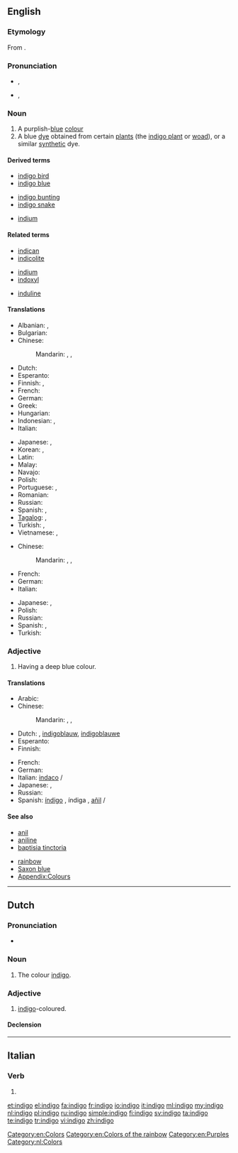 {{wikipedia}}
{{also|Indigo|índigo}}
==English==

===Etymology===
From {{etyl|grc}} {{term|Ἰνδικὸν||Indian dye|lang=grc}}.

===Pronunciation===
* {{a|UK}} {{IPA|/ˈɪn.dɪˌɡəʊ/}}, {{SAMPA|/"In.dI%g@U/}}
* {{a|US}} {{IPA|/ˈɪndɪˌɡoʊ/}}, {{SAMPA|/"IndI%goU/}}

===Noun===
{{en-noun|-}}

# A purplish-[[blue]] [[colour]]
# A blue [[dye]] obtained from certain [[plant]]s (the [[indigo plant]] or [[woad]]), or a similar [[synthetic]] dye.
#: {{color panel|00416A}}
#: {{color panel|web indigo|2=4B0082}}

====Derived terms====
{{top3}}
* [[indigo bird]]
* [[indigo blue]]
{{mid3}}
* [[indigo bunting]]
* [[indigo snake]]
{{mid3}}
* [[indium]]<!--see the etymology for that word-->
{{bottom}}

====Related terms====
{{top3}}
* [[indican]]
* [[indicolite]]
{{mid3}}
* [[indium]]
* [[indoxyl]]
{{mid3}}
* [[induline]]
{{bottom}}

====Translations====
{{trans-top|colour}}
* Albanian: {{t|sq|llullaq|xs=Albanian}},  {{t|sq|vjollcë|xs=Albanian}}
* Bulgarian: {{t|bg|индиго|m|tr=indigo}}
* Chinese:
*: Mandarin: {{t|cmn|靛青|tr=diànqīng|sc=Hani}},  {{t|cmn|靛藍|sc=Hani}},  {{t|cmn|靛蓝|tr=diànlán|sc=Hani}}
* Dutch: {{t+|nl|indigo|n}}
* Esperanto: {{t-|eo|indigo|xs=Esperanto}}
* Finnish: {{t|fi|indigokarmiiniväri}},  {{t+|fi|indigo}}
* French: {{t+|fr|indigo|m}}
* German: {{t+|de|Indigo|n}}
* Greek: {{t|el|ινδικό|m|tr=indikó}}
* Hungarian: {{t|hu|indigó}}
* Indonesian: {{t+|id|biru|xs=Indonesian}},  {{t-|id|nila|xs=Indonesian}}
* Italian: {{t+|it|indaco|m}}
{{trans-mid}}
* Japanese: {{t|ja|インジゴ|tr=injigo}}, {{t+|ja|藍色|tr=あいいろ, aiiro}}
* Korean: {{t|ko|남빛|tr=nambich|sc=Hang}},  {{t|ko|쪽빛|tr=jjogbich|sc=Hang}}
* Latin: {{t|la|indicum|m}}
* Malay: {{t-|ms|nila|xs=Malay}}
* Navajo: {{tø|nv|yágo dootłʼizh}}
* Polish: {{t|pl|indygo}}
* Portuguese: {{t+|pt|anil}},  {{t-|pt|indigo|m}}
* Romanian: {{t-|ro|indigo|m}}
* Russian: {{t|ru|индиго|n|tr=indígo}}
* Spanish: {{t+|es|índigo|m}}, {{t+|es|añil|m}}
* [[Tagalog]]: {{t-|tl|indigo|xs=Tagalog}},  {{t-|tl|anyil|xs=Tagalog}}
* Turkish: {{t+|tr|indigo}}, {{t|tr|çivit mavisi}}
* Vietnamese: {{t|vi|cây chàm|xs=Vietnamese}},  {{t|vi|chàm|xs=Vietnamese}}
{{trans-bottom}}

{{trans-top|dye}}
* Chinese:
*: Mandarin: {{t|cmn|靛青|tr=diànqīng|sc=Hani}},  {{t|cmn|靛藍|sc=Hani}},  {{t|cmn|靛蓝|tr=diànlán|sc=Hani}}
* French: {{t+|fr|indigo|m}}
* German: {{t+|de|Indigo|m}}
* Italian: {{t+|it|indaco|m}}
{{trans-mid}}
* Japanese: {{t|ja|インジゴ|tr=injigo}}, {{t+|ja|藍色|tr=あいいろ, aiiro}}
* Polish: {{t|pl|indygo}}
* Russian: {{t|ru|индиго|n|tr=indígo}}
* Spanish: {{t+|es|índigo|m}}, {{t+|es|añil|m}}
* Turkish: {{t+|tr|indigo}}
{{trans-bottom}}

===Adjective===
{{infl|en|adjective}}

# Having a deep blue colour.

====Translations====
{{trans-top|colour}}
* Arabic: {{t|ar|نيلي|tr=niiliy}}
* Chinese:
*: Mandarin: {{t|cmn|靛藍|sc=Hani}},  {{t|cmn|靛蓝|tr=diànlán|sc=Hani}}, {{t|cmn|靛青|tr=diànqīng|sc=Hani}}
* Dutch: {{t|nl|indigo}}, [[indigoblauw]], [[indigoblauwe]]
* Esperanto: {{t-|eo|indiga|xs=Esperanto}}
* Finnish: {{t-|fi|indigonsininen}}
{{trans-mid}}
* French: {{t+|fr|indigo}}
* German: {{t|de|indigofarben}}
* Italian: [[indaco]] {{m}}/{{f}}
* Japanese: {{t|ja|インジゴ|tr=indigo}}, {{t+|ja|藍色|tr=あいいろ , aiiro}}
* Russian: {{t|ru|индиго|alt=цвета индиго|tr=cvéta indígo}}
* Spanish: [[índigo]] {{m}}, índiga {{f}}, [[añil]] {{m}}/{{f}}
{{trans-bottom}}

====See also====
{{top2}}
* [[anil]]
* [[aniline]]
* [[baptisia tinctoria]]
{{mid2}}
* [[rainbow]]
* [[Saxon blue]]
* [[Appendix:Colours]]
{{bottom}}

[[Category:en:Colors]]
[[Category:en:Colors of the rainbow]]
[[Category:en:Purples]]

----

==Dutch==

===Pronunciation===
* {{audio|Nl-indigo.ogg|Audio}}

===Noun===
{{nl-noun|g=n|indigo's|-}}

# The colour [[#English|indigo]].

===Adjective===
{{nl-adj|peri|peri}}

# [[#English|indigo]]-coloured.

====Declension====
{{nl-decl-adj-nc|indigo|indigo's}}

[[Category:nl:Colors]]

----

==Italian==

===Verb===
{{infl|it|verb form}}

# {{conjugation of|indigere||1|s|pres|ind|lang=it}}

[[et:indigo]]
[[el:indigo]]
[[fa:indigo]]
[[fr:indigo]]
[[io:indigo]]
[[it:indigo]]
[[ml:indigo]]
[[my:indigo]]
[[nl:indigo]]
[[pl:indigo]]
[[ru:indigo]]
[[simple:indigo]]
[[fi:indigo]]
[[sv:indigo]]
[[ta:indigo]]
[[te:indigo]]
[[tr:indigo]]
[[vi:indigo]]
[[zh:indigo]]